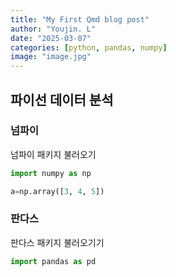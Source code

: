 ```yaml
---
title: "My First Qmd blog post"
author: "Youjin. L"
date: "2025-03-07"
categories: [python, pandas, numpy]
image: "image.jpg"
---
```



## 파이선 데이터 분석

### 넘파이

넘파이 패키지 불러오기

```python
import numpy as np

a=np.array([3, 4, 5])
```

### 판다스

판다스 패키지 불러오기기
```python
import pandas as pd
```